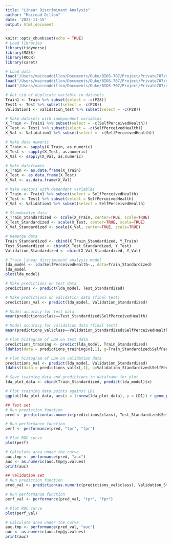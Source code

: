 ```yaml
---
title: "Linear Discriminant Analysis"
author: "Mairead Dillon"
date: '2022-11-15'
output: html_document
---
```


```r
knitr::opts_chunk$set(echo = TRUE)
# Load libraries
library(tidyverse)
library(MASS)
library(ROCR)
library(caret)

# Load data
load("/Users/maireaddillon/Documents/Duke/BIOS-707/Project/Private707/data/ModelDev_Train.RData")
load("/Users/maireaddillon/Documents/Duke/BIOS-707/Project/Private707/data/ModelDev_Test.RData")
load("/Users/maireaddillon/Documents/Duke/BIOS-707/Project/Private707/data/ValidationTest.RData")
```
   
   
```r
# Get rid of duplicate variable in datasets
Train1 <- Train %>% subset(select = -c(P28))
Test1 <- Test %>% subset(select = -c(P28))
Validation1 <- validation_test %>% subset(select = -c(P28))

# Make datasets with independent variables
X_Train <- Train1 %>% subset(select = -c(SelfPerceivedHealth))
X_Test <- Test1 %>% subset(select = -c(SelfPerceivedHealth))
X_Val <- Validation1 %>% subset(select = -c(SelfPerceivedHealth))

# Make data numeric
X_Train <- sapply(X_Train, as.numeric)
X_Test <- sapply(X_Test, as.numeric)
X_Val <- sapply(X_Val, as.numeric)

# Make dataframes
X_Train <- as.data.frame(X_Train)
X_Test <- as.data.frame(X_Test)
X_Val <- as.data.frame(X_Val)

# Make vectors with dependent variables
Y_Train <- Train1 %>% subset(select = SelfPerceivedHealth)
Y_Test <- Test1 %>% subset(select = SelfPerceivedHealth)
Y_Val <- Validation1 %>% subset(select = SelfPerceivedHealth)

# Standardize data
X_Train_Standardized <- scale(X_Train, center=TRUE, scale=TRUE)
X_Test_Standardized <- scale(X_Test, center=TRUE, scale=TRUE)
X_Val_Standardized <- scale(X_Val, center=TRUE, scale=TRUE)

# Remerge data
Train_Standardized <- cbind(X_Train_Standardized, Y_Train)
Test_Standardized <- cbind(X_Test_Standardized, Y_Test)
Validation_Standardized <- cbind(X_Val_Standardized, Y_Val)
```
   
    
```r
# Train linear discriminant analysis model
lda_model <- lda(SelfPerceivedHealth~., data=Train_Standardized)
lda_model
plot(lda_model)

# Make predictions on test data
predictions <- predict(lda_model, Test_Standardized)

# Make predictions on validation data (final test)
predictions_val <- predict(lda_model, Validation_Standardized)

# Model accuracy for test data
mean(predictions$class==Test_Standardized$SelfPerceivedHealth)

# Model accuracy for validation data (final test)
mean(predictions_val$class==Validation_Standardized$SelfPerceivedHealth)

# Plot histogram of LDA on test data
predictions_training <- predict(lda_model, Train_Standardized)
ldahist(data = predictions_training$x[,1], g=Train_Standardized$SelfPerceivedHealth)

# Plot histogram of LDA on validation data
predictions_val <- predict(lda_model, Validation_Standardized)
ldahist(data = predictions_val$x[,1], g=Validation_Standardized$SelfPerceivedHealth)

# Save training data and predictions in dataframe for plot
lda_plot_data <- cbind(Train_Standardized, predict(lda_model)$x)

# Plot training data points against LD1
ggplot(lda_plot_data, aes(x = 1:nrow(lda_plot_data), y = LD1)) + geom_point(aes(color=SelfPerceivedHealth))
```
    
   
```r
## Test set
# Run prediction function
pred <- prediction(as.numeric(predictions$class), Test_Standardized$SelfPerceivedHealth)

# Run performance function
perf <- performance(pred, "tpr", "fpr")

# Plot ROC curve
plot(perf)

# Calculate area under the curve
auc.tmp <- performance(pred, "auc")
auc <- as.numeric(auc.tmp@y.values)
print(auc)
```
    
```r
## Validation set
# Run prediction function
pred_val <- prediction(as.numeric(predictions_val$class), Validation_Standardized$SelfPerceivedHealth)

# Run performance function
perf_val <- performance(pred_val, "tpr", "fpr")

# Plot ROC curve
plot(perf_val)

# Calculate area under the curve
auc.tmp <- performance(pred_val, "auc")
auc <- as.numeric(auc.tmp@y.values)
print(auc)
```
    




